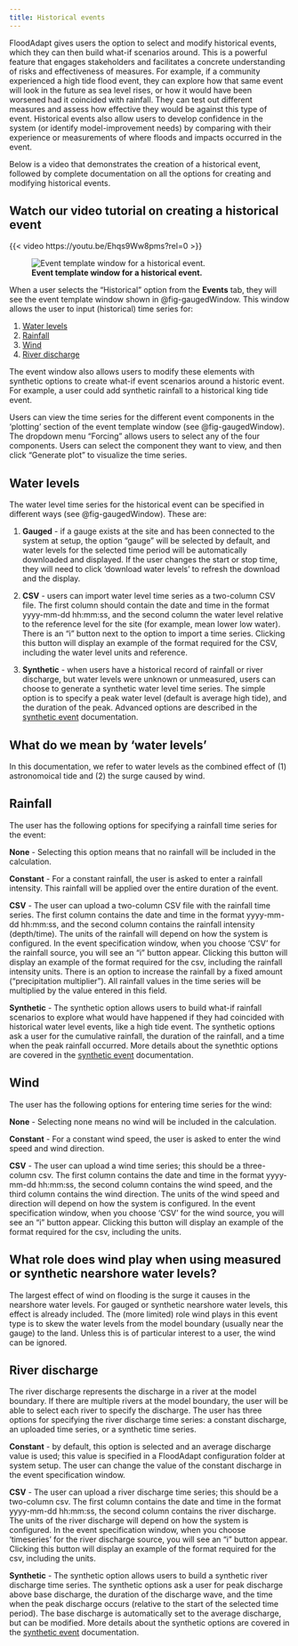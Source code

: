 ```yaml
---
title: Historical events
---
```

FloodAdapt gives users the option to select and modify historical events, which they can then build what-if scenarios around. This is a powerful feature that engages stakeholders and facilitates a concrete understanding of risks and effectiveness of measures. For example, if a community experienced a high tide flood event, they can explore how that same event will look in the future as sea level rises, or how it would have been worsened had it coincided with rainfall. They can test out different measures and assess how effective they would be against this type of event. Historical events also allow users to develop confidence in the system (or identify model-improvement needs) by comparing with their experience or measurements of where floods and impacts occurred in the event.

Below is a video that demonstrates the creation of a historical event, followed by complete documentation on all the options for creating and modifying historical events.

::: {.callout-tip}
## Watch our video tutorial on creating a historical event
{{< video https://youtu.be/Ehqs9Ww8pms?rel=0 >}}
:::

![**Event template window for a historical event.**](../../_static/images/popup_gaugedEventWindow.png){#fig-gaugedWindow}

When a user selects the “Historical” option from the **Events** tab, they will see the event template window shown in @fig-gaugedWindow. This window allows the user to input (historical) time series for:

(1) [Water levels](#water-levels)
(2) [Rainfall](#rainfall)
(3) [Wind](#wind)
(4) [River discharge](#river-discharge)

The event window also allows users to modify these elements with synthetic options to create what-if event scenarios around a historic event. For example, a user could add synthetic rainfall to a historical king tide event.

Users can view the time series for the different event components in the 'plotting' section of the event template window (see @fig-gaugedWindow). The dropdown menu "Forcing" allows users to select any of the four components. Users can select the component they want to view, and then click "Generate plot" to visualize the time series.

## Water levels

The water level time series for the historical event can be specified in different ways (see @fig-gaugedWindow). These are:

1. **Gauged** - if a gauge exists at the site and has been connected to the system at setup, the option "gauge" will be selected by default, and water levels for the selected time period will be automatically downloaded and displayed. If the user changes the start or stop time, they will need to click 'download water levels' to refresh the download and the display.

2. **CSV** - users can import water level time series as a two-column CSV file. The first column should contain the date and time in the format yyyy-mm-dd hh:mm:ss, and the second column the water level relative to the reference level for the site (for example, mean lower low water). There is an "i" button next to the option to import a time series. Clicking this button will display an example of the format required for the CSV, including the water level units and reference.

3. **Synthetic** - when users have a historical record of rainfall or river discharge, but water levels were unknown or unmeasured, users can choose to generate a synthetic water level time series. The simple option is to specify a peak water level (default is average high tide), and the duration of the peak. Advanced options are described in the [synthetic event](synthetic_events.qmd) documentation.

<!--3. **Model** - when no gauged water level time series are available, users can select this option to model the nearshore water levels using an offshore model. When using this option, no plot visualization is available, because the nearshore water levels will only be calculated when a scenario using the event is run. Note that this option is only shown when an offshore model is configured for the site.
-->
::: {.callout-note}
## What do we mean by 'water levels'
In this documentation, we refer to water levels as the combined effect of (1) astronomoical tide and (2) the surge caused by wind.
:::

<!--[**Example of the "required format" popup for water levels when choosing the "timeseries" option. This popup will reflect the units specified when your system was configured and may differ from what is shown here.**](../../../_static/images/events_waterLevel_TSformat.png){fig-align=left #fig-gaugedWindow_format}
-->
## Rainfall
The user has the following options for specifying a rainfall time series for the event:

**None** - Selecting this option means that no rainfall will be included in the calculation.

**Constant** - For a constant rainfall, the user is asked to enter a rainfall intensity. This rainfall will be applied over the entire duration of the event.

**CSV** - The user can upload a two-column CSV file with the rainfall time series. The first column contains the date and time in the format yyyy-mm-dd hh:mm:ss, and the second column contains the rainfall intensity (depth/time). The units of the rainfall will depend on how the system is configured. In the event specification window, when you choose 'CSV' for the rainfall source, you will see an "i" button appear. Clicking this button will display an example of the format required for the csv, including the rainfall intensity units. There is an option to increase the rainfall by a fixed amount ("precipitation multiplier"). All rainfall values in the time series will be multiplied by the value entered in this field.

**Synthetic** - The synthetic option allows users to build what-if rainfall scenarios to explore what would have happened if they had coincided with historical water level events, like a high tide event. The synthetic options ask a user for the cumulative rainfall, the duration of the rainfall, and a time when the peak rainfall occurred. More details about the synethtic options are covered in the [synthetic event](synthetic_events.qmd) documentation.

<!-- **Meteo** - The 'meteo' option downloads spatially and temporally varying rainfall at coarse spatial resolution (0.5 degrees for dates prior to February 2021, and 0.25 degrees after) from the [NOAA global forecasting system](https://www.ncei.noaa.gov/products/weather-climate-models/global-forecast) reanalysis data. It is currently not possible to visualize this input in the time series plotting window, because it varies spatially.
-->

## Wind
The user has the following options for entering time series for the wind:

**None** - Selecting none means no wind will be included in the calculation.

**Constant** - For a constant wind speed, the user is asked to enter the wind speed and wind direction.

**CSV** - The user can upload a wind time series; this should be a three-column csv. The first column contains the date and time in the format yyyy-mm-dd hh:mm:ss, the second column contains the wind speed, and the third column contains the wind direction. The units of the wind speed and direction will depend on how the system is configured. In the event specification window, when you choose 'CSV' for the wind source, you will see an "i" button appear. Clicking this button will display an example of the format required for the csv, including the units.

<!--**Meteo** - The 'meteo' option downloads spatially and temporally varying wind data at coarse spatial resolution (0.5 degrees for dates prior to February 2021, and 0.25 degrees after) from the [NOAA global forecasting system](https://www.ncei.noaa.gov/products/weather-climate-models/global-forecast) reanalysis data. It is currently not possible to visualize this input in the time series plotting window, because it varies spatially.
-->
::: {.callout-note}
## What role does wind play when using measured or synthetic nearshore water levels?
The largest effect of wind on flooding is the surge it causes in the nearshore water levels. For gauged or synthetic nearshore water levels, this effect is already included. The (more limited) role wind plays in this event type is to skew the water levels from the model boundary (usually near the gauge) to the land. Unless this is of particular interest to a user, the wind can be ignored.
:::

## River discharge
The river discharge represents the discharge in a river at the model boundary. If there are multiple rivers at the model boundary, the user will be able to select each river to specify the discharge. The user has three options for specifying the river discharge time series: a constant discharge, an uploaded time series, or a synthetic time series.

**Constant** - by default, this option is selected and an average discharge value is used; this value is specified in a FloodAdapt configuration folder at system setup. The user can change the value of the constant discharge in the event specification window.

**CSV** - The user can upload a river discharge time series; this should be a two-column csv. The first column contains the date and time in the format yyyy-mm-dd hh:mm:ss, the second column contains the river discharge. The units of the river discharge will depend on how the system is configured. In the event specification window, when you choose 'timeseries' for the river discharge source, you will see an "i" button appear. Clicking this button will display an example of the format required for the csv, including the units.

**Synthetic** - The synthetic option allows users to build a synthetic river discharge time series. The synthetic options ask a user for peak discharge above base discharge, the duration of the discharge wave, and the time when the peak discharge occurs (relative to the start of the selected time period). The base discharge is automatically set to the average discharge, but can be modified. More details about the synthetic options are covered in the [synthetic event](synthetic_events.qmd) documentation.
